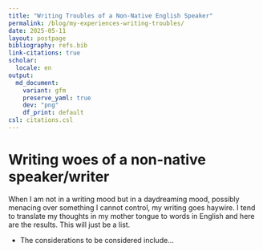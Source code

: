 ```yaml
---
title: "Writing Troubles of a Non-Native English Speaker"
permalink: /blog/my-experiences-writing-troubles/
date: 2025-05-11
layout: postpage
bibliography: refs.bib
link-citations: true
scholar:
  locale: en
output:
  md_document:
    variant: gfm
    preserve_yaml: true
    dev: "png"
    df_print: default
csl: citations.csl
---
```


# Writing woes of a non-native speaker/writer

When I am not in a writing mood but in a daydreaming mood, possibly
menacing over something I cannot control, my writing goes haywire. I
tend to translate my thoughts in my mother tongue to words in English
and here are the results. This will just be a list.

-   The considerations to be considered include...
